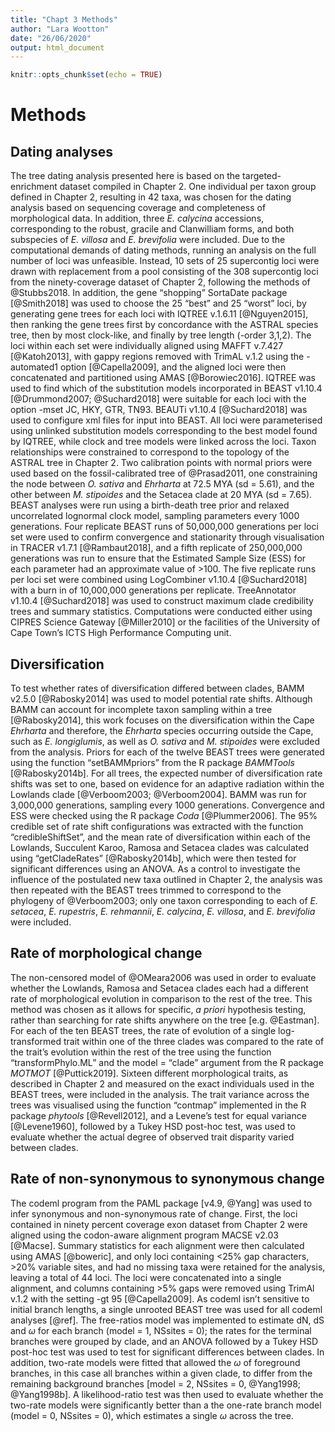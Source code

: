 ```yaml
---
title: "Chapt 3 Methods"
author: "Lara Wootton"
date: "26/06/2020"
output: html_document
---
```


```r
knitr::opts_chunk$set(echo = TRUE)
```

# Methods

## Dating analyses

The tree dating analysis presented here is based on the targeted-enrichment dataset compiled in Chapter 2. One individual per taxon group defined in Chapter 2, resulting in 42 taxa, was chosen for the dating analysis based on sequencing coverage and completeness of morphological data. In addition, three _E. calycina_ accessions, corresponding to the robust, gracile and Clanwilliam forms, and both subspecies of _E. villosa_ and _E. brevifolia_ were included. Due to the computational demands of dating methods, running an analysis on the full number of loci was unfeasible. Instead, 10 sets of 25 supercontig loci were drawn with replacement from a pool consisting of the 308 supercontig loci from the ninety-coverage dataset of Chapter 2, following the methods of @Stubbs2018. In addition, the gene "shopping" SortaDate package [@Smith2018] was used to choose the 25 "best" and 25 "worst" loci, by generating gene trees for each loci with IQTREE v.1.6.11 [@Nguyen2015], then ranking the gene trees first by concordance with the ASTRAL species tree, then by most clock-like, and finally by tree length (-order 3,1,2). The loci within each set were individually aligned using MAFFT v.7.427 [@Katoh2013], with gappy regions removed with TrimAL v.1.2 using the -automated1 option [@Capella2009], and the aligned loci were then concatenated and partitioned using AMAS [@Borowiec2016]. IQTREE was used to find which of the substitution models incorporated in BEAST v1.10.4 [@Drummond2007; @Suchard2018] were suitable for each loci with the option -mset JC, HKY, GTR, TN93. BEAUTi v1.10.4 [@Suchard2018] was used to configure xml files for input into BEAST. All loci were parameterised using unlinked substitution models corresponding to the best model found by IQTREE, while clock and tree models were linked across the loci. Taxon relationships were constrained to correspond to the topology of the ASTRAL tree in Chapter 2. Two calibration points with normal priors were used based on the fossil-calibrated tree of @Prasad2011, one constraining the node between _O. sativa_ and _Ehrharta_ at 72.5 MYA (sd = 5.61), and the other between _M. stipoides_ and the Setacea clade at 20 MYA (sd = 7.65). BEAST analyses were run using a birth-death tree prior and relaxed uncorrelated lognormal clock model, sampling parameters every 1000 generations. Four replicate BEAST runs of 50,000,000 generations per loci set were used to confirm convergence and stationarity through visualisation in TRACER v1.7.1 [@Rambaut2018], and a fifth replicate of 250,000,000 generations was run to ensure that the Estimated Sample Size (ESS) for each parameter had an approximate value of >100. The five replicate runs per loci set were combined using LogCombiner v1.10.4 [@Suchard2018] with a burn in of 10,000,000 generations per replicate. TreeAnnotator v1.10.4 [@Suchard2018] was used to construct maximum clade credibility trees and summary statistics. Computations were conducted either using CIPRES Science Gateway [@Miller2010] or the facilities of the University of Cape Town’s ICTS High Performance Computing unit.

## Diversification

To test whether rates of diversification differed between clades, BAMM v2.5.0 [@Rabosky2014] was used to model potential rate shifts. Although BAMM can account for incomplete taxon sampling within a tree [@Rabosky2014], this work focuses on the diversification within the Cape _Ehrharta_ and therefore, the _Ehrharta_ species occurring outside the Cape, such as _E. longiglumis_, as well as _O. sativa_ and _M. stipoides_ were excluded from the analysis. Priors for each of the twelve BEAST trees were generated using the function "setBAMMpriors" from the R package _BAMMTools_ [@Rabosky2014b]. For all trees, the expected number of diversification rate shifts was set to one, based on evidence for an adaptive radiation within the Lowlands clade [@Verboom2003; @Verboom2004]. BAMM was run for 3,000,000 generations, sampling every 1000 generations. Convergence and ESS were checked using the R package _Coda_ [@Plummer2006]. The 95% credible set of rate shift configurations was extracted with the function "credibleShiftSet", and the mean rate of diversification within each of the Lowlands, Succulent Karoo, Ramosa and Setacea clades was calculated using "getCladeRates" [@Rabosky2014b], which were then tested for significant differences using an ANOVA. As a control to investigate the influence of the postulated new taxa outlined in Chapter 2, the analysis was then repeated with the BEAST trees trimmed to correspond to the phylogeny of @Verboom2003; only one taxon corresponding to each of _E. setacea_, _E. rupestris_, _E. rehmannii_, _E. calycina_, _E. villosa_, and _E. brevifolia_ were included.

## Rate of morphological change

The non-censored model of @OMeara2006 was used in order to evaluate whether the Lowlands, Ramosa and Setacea clades each had a different rate of morphological evolution in comparison to the rest of the tree. This method was chosen as it allows for specific, _a priori_ hypothesis testing, rather than searching for rate shifts anywhere on the tree [e.g. @Eastman]. For each of the ten BEAST trees, the rate of evolution of a single log-transformed trait within one of the three clades was compared to the rate of the trait's evolution within the rest of the tree using the function "transformPhylo.ML" and the model = "clade" argument from the R package _MOTMOT_ [@Puttick2019]. Sixteen different morphological traits, as described in Chapter 2 and measured on the exact individuals used in the BEAST trees, were included in the analysis. The trait variance across the trees was visualised using the function "contmap" implemented in the R package _phytools_ [@Revell2012], and a Levene's test for equal variance [@Levene1960], followed by a Tukey HSD post-hoc test, was used to evaluate whether the actual degree of observed trait disparity varied between clades. 

## Rate of non-synonymous to synonymous change



The codeml program from the PAML package [v4.9, @Yang] was used to infer synonymous and non-synonymous rate of change. First, the loci contained in ninety percent coverage exon dataset from Chapter 2 were aligned using the codon-aware alignment program MACSE v2.03 [@Macse]. Summary statistics for each alignment were then calculated using AMAS [@boweric], and only loci containing <25% gap characters, >20% variable sites, and had no missing taxa were retained for the analysis, leaving a total of 44 loci. The loci were concatenated into a single alignment, and columns containing >5% gaps were removed using TrimAl v.1.2 with the setting -gt 95 [@Capella2009]. As codeml isn't sensitive to initial branch lengths, a single unrooted BEAST tree was used for all codeml analyses [@ref]. The free-ratios model was implemented to estimate dN, dS and $\omega$ for each branch (model = 1,  NSsites = 0); the rates for the terminal branches were grouped by clade, and an ANOVA followed by a Tukey HSD post-hoc test was used to test for significant differences between clades. In addition, two-rate models were fitted that allowed the $\omega$ of foreground branches, in this case all branches within a given clade, to differ from the remaining background branches [model = 2, NSsites = 0, @Yang1998; @Yang1998b]. A likelihood-ratio test was then used to evaluate whether the two-rate models were significantly better than a the one-rate branch model (model = 0, NSsites = 0), which estimates a single $\omega$ across the tree.



